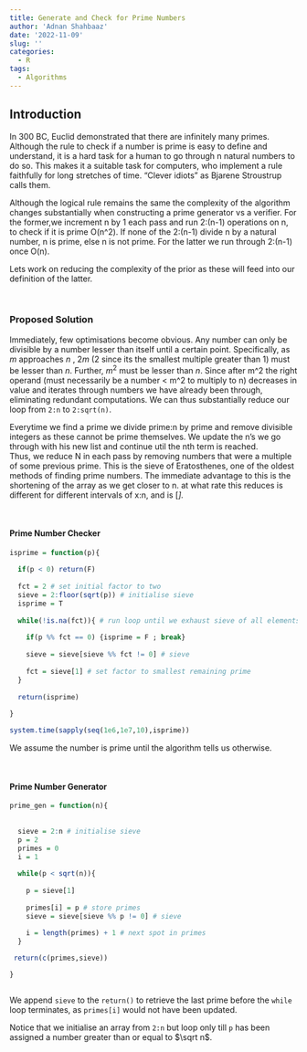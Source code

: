```yaml
---
title: Generate and Check for Prime Numbers
author: 'Adnan Shahbaaz'
date: '2022-11-09'
slug: ''
categories:
  - R
tags:
  - Algorithms
---
```


## Introduction

In 300 BC, Euclid demonstrated that there are infinitely many primes. Although the rule to check if a number is  prime is easy to define and understand, it is a hard task for a human to go through n natural numbers to do so. This makes it a suitable task for computers, who implement a rule faithfully for long stretches of time. "Clever idiots" as Bjarene Stroustrup calls them. 

Although the logical rule remains the same the complexity of the algorithm changes substantially when constructing a prime generator vs a verifier. For the former,we increment n by 1 each pass and run 2:(n-1) operations on n, to check if it is prime O(n^2). If none of the 2:(n-1) divide n by a natural number, n is prime, else n is not prime. For the latter we run through 2:(n-1) once O(n).

Lets work on reducing the complexity of the prior as these will feed into our definition of the latter.



<br/>

### Proposed Solution

Immediately, few optimisations become obvious. Any number can only be divisible by a number lesser than itself until a certain point. Specifically, as $m$ approaches $n$ , $2m$ ($2$ since its the smallest multiple greater than $1$) must be lesser than $n$. Further, $m^2$ must be lesser than $n$. Since after m^2 the right operand (must necessarily be a number < m^2 to multiply to n) decreases in value and iterates through numbers we have already been through, eliminating redundant computations. We can thus substantially reduce our loop from `2:n` to `2:sqrt(n)`. 


Everytime we find a prime we divide prime:n by prime and remove divisible integers as these cannot be prime themselves. We update the n's we go through with his new list and continue util the nth term is reached.  
Thus, we reduce N in each pass by removing numbers that were a multiple of some previous prime. This is the sieve of Eratosthenes, one of the oldest methods of finding prime numbers. The immediate advantage to this is the shortening of the array as we get closer to n. at what rate this reduces is different for different intervals of x:n, and is [<cite>]. 



<br/>


#### Prime Number Checker


```r


isprime = function(p){
  
  if(p < 0) return(F)
  
  fct = 2 # set initial factor to two
  sieve = 2:floor(sqrt(p)) # initialise sieve
  isprime = T 
  
  while(!is.na(fct)){ # run loop until we exhaust sieve of all elements
    
    if(p %% fct == 0) {isprime = F ; break}
    
    sieve = sieve[sieve %% fct != 0] # sieve
    
    fct = sieve[1] # set factor to smallest remaining prime
  }
  
  return(isprime)
  
}

system.time(sapply(seq(1e6,1e7,10),isprime))
```

We assume the number is  prime until the algorithm tells us otherwise. 

<br/>

#### Prime Number Generator

```r


prime_gen = function(n){
  
  
  sieve = 2:n # initialise sieve
  p = 2
  primes = 0
  i = 1
  
  while(p < sqrt(n)){
    
    p = sieve[1]
    
    primes[i] = p # store primes 
    sieve = sieve[sieve %% p != 0] # sieve
    
    i = length(primes) + 1 # next spot in primes
  }

 return(c(primes,sieve))

}



```

We append `sieve` to the `return()` to retrieve the last prime before the `while` loop terminates, as `primes[i]` would not have been updated.  

Notice that we initialise an array from `2:n` but loop only till `p` has been assigned a number greater than or equal to $\sqrt n$. 
